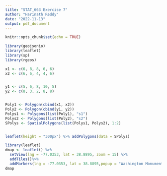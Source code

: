 ---
title: "STAT_663 Exercise 7"
author: "Harinath Reddy"
date: "2022-11-13"
output: pdf_document
---

```{r setup, include=FALSE}
knitr::opts_chunk$set(echo = TRUE)
```


```{r}

library(geojsonio)
library(leaflet)
library(sp)
library(rgeos)

```


```{r}
x1 <- c(6, 8, 8, 6, 6)
x2 <- c(6, 6, 4, 4, 6)


y1 <- c(5, 6, 8, 10, 5)
y2 <- c(8, 3, 2, 8, 8)


Poly1 <- Polygon(cbind(x1, x2))
Poly2 <- Polygon(cbind(y1, y2))
Polys1 <- Polygons(list(Poly1), "s1")
Polys2 <- Polygons(list(Poly2), "s2")
SPolys <- SpatialPolygons(list(Polys1, Polys2), 1:2)


leaflet(height = "300px") %>% addPolygons(data = SPolys)

```


```{r}
library(leaflet)
dmap <- leaflet() %>% 
  setView(lng = -77.0353, lat = 38.8895, zoom = 15) %>% 
  addTiles()%>%
  addMarkers(lng = -77.0353, lat = 38.8895,popup = "Washington Monument", label = "Washington Monumnet, D.C")
dmap

```

